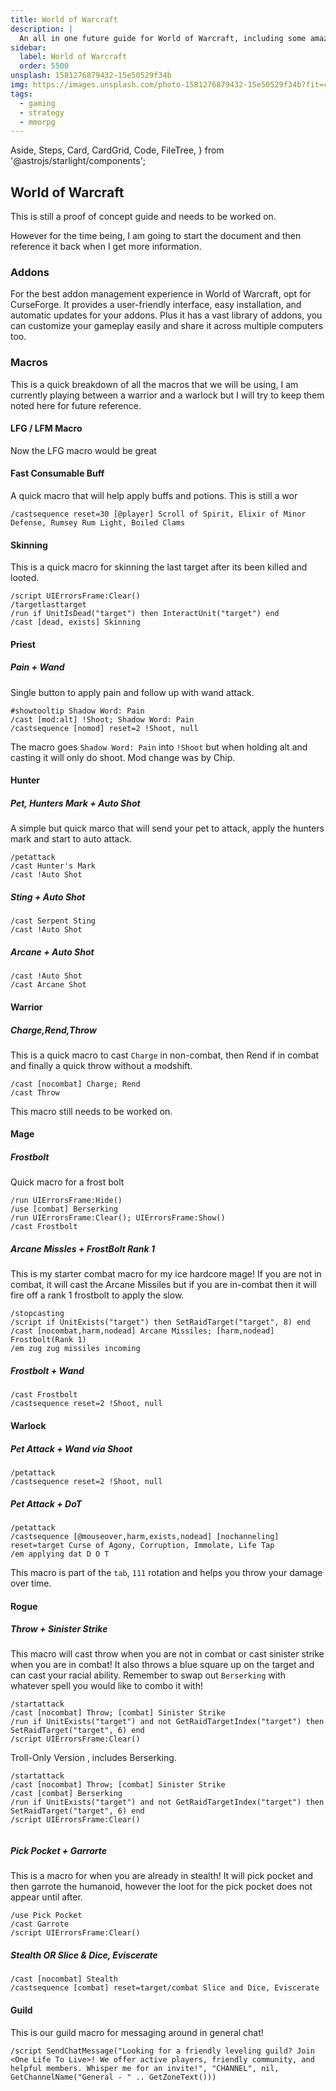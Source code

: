 ```yaml
---
title: World of Warcraft
description: |
  An all in one future guide for World of Warcraft, including some amazing macros
sidebar:
  label: World of Warcraft
  order: 5500
unsplash: 1581276879432-15e50529f34b
img: https://images.unsplash.com/photo-1581276879432-15e50529f34b?fit=crop&w=1400&h=700&q=75
tags:
  - gaming
  - strategy
  - mmorpg
---
```


  Aside,
  Steps,
  Card,
  CardGrid,
  Code,
  FileTree,
} from '@astrojs/starlight/components';


## World of Warcraft

This is still a proof of concept guide and needs to be worked on.

<Adsense />

However for the time being, I am going to start the document and then reference it back when I get more information.


### Addons

For the best addon management experience in World of Warcraft, opt for CurseForge.
It provides a user-friendly interface, easy installation, and automatic updates for your addons. 
Plus it has a vast library of addons, you can customize your gameplay easily and share it across multiple computers too.


### Macros

This is a quick breakdown of all the macros that we will be using, I am currently playing between a warrior and a warlock but I will try to keep them noted here for future reference.

#### LFG / LFM Macro

Now the LFG macro would be great

#### Fast Consumable Buff

A quick macro that will help apply buffs and potions.
This is still a wor

```
/castsequence reset=30 [@player] Scroll of Spirit, Elixir of Minor Defense, Rumsey Rum Light, Boiled Clams
```

#### Skinning

This is a quick macro for skinning the last target after its been killed and looted.

```
/script UIErrorsFrame:Clear()
/targetlasttarget
/run if UnitIsDead("target") then InteractUnit("target") end
/cast [dead, exists] Skinning
```

#### Priest

##### Pain + Wand

Single button to apply pain and follow up with wand attack.

```
#showtooltip Shadow Word: Pain
/cast [mod:alt] !Shoot; Shadow Word: Pain
/castsequence [nomod] reset=2 !Shoot, null
```

The macro goes `Shadow Word: Pain` into `!Shoot` but when holding alt and casting it will only do shoot.
Mod change was by Chip.

#### Hunter

##### Pet, Hunters Mark + Auto Shot

A simple but quick marco that will send your pet to attack, apply the hunters mark and start to auto attack.

```
/petattack
/cast Hunter's Mark
/cast !Auto Shot
```

##### Sting + Auto Shot

```
/cast Serpent Sting
/cast !Auto Shot
```

##### Arcane + Auto Shot

```
/cast !Auto Shot
/cast Arcane Shot
```

#### Warrior

##### Charge,Rend,Throw

This is a quick macro to cast `Charge` in non-combat, then Rend if in combat and finally a quick throw without a modshift.

```
/cast [nocombat] Charge; Rend
/cast Throw
```

This macro still needs to be worked on.

#### Mage


##### Frostbolt

Quick macro for a frost bolt

```
/run UIErrorsFrame:Hide()
/use [combat] Berserking
/run UIErrorsFrame:Clear(); UIErrorsFrame:Show()
/cast Frostbolt
```

##### Arcane Missles + FrostBolt Rank 1 

This is my starter combat macro for my ice hardcore mage!
If you are not in combat, it will cast the Arcane Missiles but if you are in-combat then it will fire off a rank 1 frostbolt to apply the slow.

```
/stopcasting
/script if UnitExists("target") then SetRaidTarget("target", 8) end
/cast [nocombat,harm,nodead] Arcane Missiles; [harm,nodead] Frostbolt(Rank 1)
/em zug zug missiles incoming
```

##### Frostbolt + Wand

```
/cast Frostbolt
/castsequence reset=2 !Shoot, null
```

#### Warlock

##### Pet Attack + Wand via Shoot

```
/petattack
/castsequence reset=2 !Shoot, null
```

##### Pet Attack + DoT 

```
/petattack
/castsequence [@mouseover,harm,exists,nodead] [nochanneling] reset=target Curse of Agony, Corruption, Immolate, Life Tap
/em applying dat D O T
```

This macro is part of the `tab`, `111` rotation and helps you throw your damage over time.

#### Rogue

##### Throw + Sinister Strike

This macro will cast throw when you are not in combat or cast sinister strike when you are in combat!
It also throws a blue square up on the target and can cast your racial ability.
Remember to swap out `Berserking` with whatever spell you would like to combo it with!

```
/startattack
/cast [nocombat] Throw; [combat] Sinister Strike
/run if UnitExists("target") and not GetRaidTargetIndex("target") then SetRaidTarget("target", 6) end
/script UIErrorsFrame:Clear()
```

Troll-Only Version , includes Berserking.

```
/startattack
/cast [nocombat] Throw; [combat] Sinister Strike
/cast [combat] Berserking
/run if UnitExists("target") and not GetRaidTargetIndex("target") then SetRaidTarget("target", 6) end
/script UIErrorsFrame:Clear()


```

##### Pick Pocket + Garrorte

This is a macro for when you are already in stealth!
It will pick pocket and then garrote the humanoid, however the loot for the pick pocket does not appear until after.

```
/use Pick Pocket
/cast Garrote
/script UIErrorsFrame:Clear()
```

##### Stealth OR Slice & Dice, Eviscerate

```
/cast [nocombat] Stealth
/castsequence [combat] reset=target/combat Slice and Dice, Eviscerate
```

#### Guild

This is our guild macro for messaging around in general chat!

```
/script SendChatMessage("Looking for a friendly leveling guild? Join <One Life To Live>! We offer active players, friendly community, and helpful members. Whisper me for an invite!", "CHANNEL", nil, GetChannelName("General - " .. GetZoneText()))
```